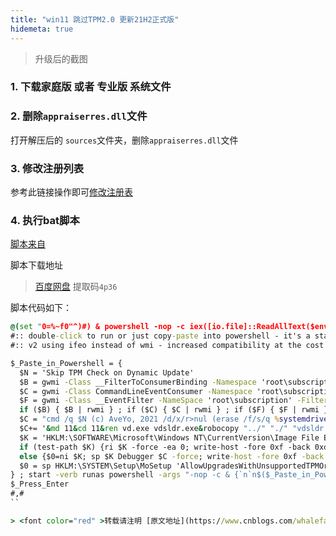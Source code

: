 ```yaml
---
title: "win11 跳过TPM2.0 更新21H2正式版"
hidemeta: true
---
```


>升级后的截图

### 1. 下载家庭版 或者 专业版 系统文件
[](https://www.microsoft.com/zh-cn/software-download/windows11)

### 2. 删除`appraiserres.dll`文件

打开解压后的 `sources`文件夹，删除`appraiserres.dll`文件

### 3. 修改注册列表

参考此链接操作即可[修改注册表](https://www.toutiao.com/article/7019926793574498819/)

### 4. 执行bat脚本

[脚本来自](https://www.youtube.com/watch?v=SfTAhlfRktk&t=29s)

脚本下载地址 
> [百度网盘](https://pan.baidu.com/share/init?surl=en1DfRC17hiB4uOC60ClXQ)
> 提取码`4p36`

脚本代码如下：
```bat
@(set "0=%~f0"^)#) & powershell -nop -c iex([io.file]::ReadAllText($env:0)) & exit/b
#:: double-click to run or just copy-paste into powershell - it's a standalone hybrid script
#:: v2 using ifeo instead of wmi - increased compatibility at the cost of showing a cmd briefly on diskmgmt 

$_Paste_in_Powershell = {
  $N = 'Skip TPM Check on Dynamic Update'
  $B = gwmi -Class __FilterToConsumerBinding -Namespace 'root\subscription' -Filter "Filter = ""__eventfilter.name='$N'""" -ea 0
  $C = gwmi -Class CommandLineEventConsumer -Namespace 'root\subscription' -Filter "Name='$N'" -ea 0
  $F = gwmi -Class __EventFilter -NameSpace 'root\subscription' -Filter "Name='$N'" -ea 0
  if ($B) { $B | rwmi } ; if ($C) { $C | rwmi } ; if ($F) { $F | rwmi }
  $C = "cmd /q $N (c) AveYo, 2021 /d/x/r>nul (erase /f/s/q %systemdrive%\`$windows.~bt\appraiserres.dll"
  $C+= '&md 11&cd 11&ren vd.exe vdsldr.exe&robocopy "../" "./" "vdsldr.exe"&ren vdsldr.exe vd.exe&start vd -Embedding)&rem;'
  $K = 'HKLM:\SOFTWARE\Microsoft\Windows NT\CurrentVersion\Image File Execution Options\vdsldr.exe'
  if (test-path $K) {ri $K -force -ea 0; write-host -fore 0xf -back 0xd "`n $N [REMOVED] run again to install "; timeout /t 5}
  else {$0=ni $K; sp $K Debugger $C -force; write-host -fore 0xf -back 0x2 "`n $N [INSTALLED] run again to remove ";timeout /t 5}
  $0 = sp HKLM:\SYSTEM\Setup\MoSetup 'AllowUpgradesWithUnsupportedTPMOrCPU' 1 -type dword -force -ea 0
} ; start -verb runas powershell -args "-nop -c & {`n`n$($_Paste_in_Powershell-replace'"','\"')}"
$_Press_Enter
#,#
``

> <font color="red" >转载请注明 [原文地址](https://www.cnblogs.com/whalefall541/p/15418087.html)</font>

```
